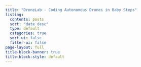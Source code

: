 ```yaml
---
title: "DroneLab - Coding Autonomous Drones in Baby Steps"
listing:
  contents: posts
  sort: "date desc"
  type: default
  categories: true
  sort-ui: false
  filter-ui: false
page-layout: full
title-block-banner: true
title-block-style: default
---
```




